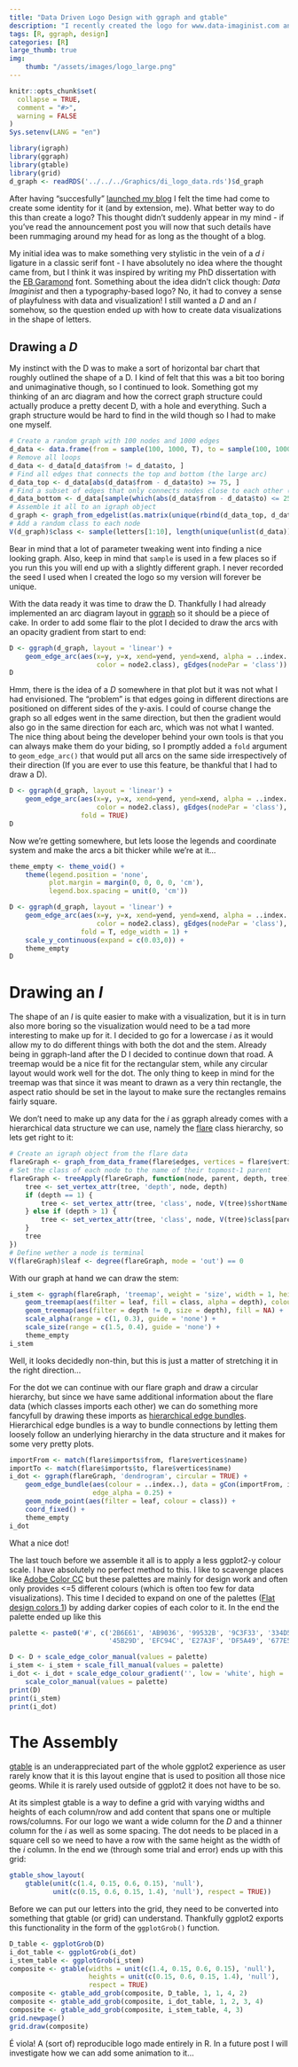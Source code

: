 ```yaml
---
title: "Data Driven Logo Design with ggraph and gtable"
description: "I recently created the logo for www.data-imaginist.com and in this post I will describe how I did it and what went through my head in the process"
tags: [R, ggraph, design]
categories: [R]
large_thumb: true
img:
    thumb: "/assets/images/logo_large.png"
---
```


```r
knitr::opts_chunk$set(
  collapse = TRUE,
  comment = "#>",
  warning = FALSE
)
Sys.setenv(LANG = "en")

library(igraph)
library(ggraph)
library(gtable)
library(grid)
d_graph <- readRDS('../../../Graphics/di_logo_data.rds')$d_graph
```

After having "succesfully" [launched my blog]({% post_url 2016-09-18-wellcome-to-data-imaginist %})
I felt the time had come to create some identity for it (and by extension, me). 
What better way to do this than create a logo? This thought didn't suddenly 
appear in my mind - if you've read the announcement post you will now that such
details have been rummaging around my head for as long as the thought of a blog.

My initial idea was to make something very stylistic in the vein of a *d i* 
ligature in a classic serif font - I have absolutely no idea where the thought
came from, but I think it was inspired by writing my PhD dissertation with the 
[EB Garamond](http://www.georgduffner.at/ebgaramond/) font. Something about the
idea didn't click though: *Data Imaginist* and then a typography-based logo? No,
it had to convey a sense of playfulness with data and visualization! I still 
wanted a *D* and an *I* somehow, so the question ended up with how to create 
data visualizations in the shape of letters.

## Drawing a *D*
My instinct with the D was to make a sort of horizontal bar chart that roughly
outlined the shape of a D. I kind of felt that this was a bit too boring and 
unimaginative though, so I continued to look. Something got my thinking of an 
arc diagram and how the correct graph structure could actually produce a pretty 
decent D, with a hole and everything. Such a graph structure would be hard to 
find in the wild though so I had to make one myself.

```r
# Create a random graph with 100 nodes and 1000 edges
d_data <- data.frame(from = sample(100, 1000, T), to = sample(100, 1000, T))
# Remove all loops
d_data <- d_data[d_data$from != d_data$to, ]
# Find all edges that connects the top and bottom (the large arc)
d_data_top <- d_data[abs(d_data$from - d_data$to) >= 75, ]
# Find a subset of edges that only connects nodes close to each other (the stem)
d_data_bottom <- d_data[sample(which(abs(d_data$from - d_data$to) <= 25), 200), ]
# Assemble it all to an igraph object
d_graph <- graph_from_edgelist(as.matrix(unique(rbind(d_data_top, d_data_bottom))))
# Add a random class to each node
V(d_graph)$class <- sample(letters[1:10], length(unique(unlist(d_data))), T)
```

Bear in mind that a lot of parameter tweaking went into finding a nice looking
graph. Also, keep in mind that `sample` is used in a few places so if you run
this you will end up with a slightly different graph. I never recorded the seed
I used when I created the logo so my version will forever be unique.

With the data ready it was time to draw the D. Thankfully I had already
implemented an arc diagram layout in [ggraph](https://github.com/thomasp85/ggraph) 
so it should be a piece of cake. In order to add some flair to the plot I 
decided to draw the arcs with an opacity gradient from start to end:

```r
D <- ggraph(d_graph, layout = 'linear') +
    geom_edge_arc(aes(x=y, y=x, xend=yend, yend=xend, alpha = ..index..,
                      color = node2.class), gEdges(nodePar = 'class'))
D
```

Hmm, there is the idea of a *D* somewhere in that plot but it was not what I had
envisioned. The "problem" is that edges going in different directions are 
positioned on different sides of the y-axis. I could of course change the graph 
so all edges went in the same direction, but then the gradient would also go in 
the same direction for each arc, which was not what I wanted. The nice thing 
about being the developer behind your own tools is that you can always make them
do your biding, so I promptly added a `fold` argument to `geom_edge_arc()` that
would put all arcs on the same side irrespectively of their direction (If you
are ever to use this feature, be thankful that I had to draw a D).

```r
D <- ggraph(d_graph, layout = 'linear') +
    geom_edge_arc(aes(x=y, y=x, xend=yend, yend=xend, alpha = ..index..,
                      color = node2.class), gEdges(nodePar = 'class'),
                  fold = TRUE)
D
```

Now we're getting somewhere, but lets loose the legends and coordinate system 
and make the arcs a bit thicker while we're at it...

```r
theme_empty <- theme_void() +
    theme(legend.position = 'none', 
          plot.margin = margin(0, 0, 0, 0, 'cm'), 
          legend.box.spacing = unit(0, 'cm'))

D <- ggraph(d_graph, layout = 'linear') +
    geom_edge_arc(aes(x=y, y=x, xend=yend, yend=xend, alpha = ..index..,
                      color = node2.class), gEdges(nodePar = 'class'),
                  fold = T, edge_width = 1) +
    scale_y_continuous(expand = c(0.03,0)) +
    theme_empty
D
```

# Drawing an *I*
The shape of an *I* is quite easier to make with a visualization, but it is in
turn also more boring so the visualization would need to be a tad more 
interesting to make up for it. I decided to go for a lowercase *i* as it would
allow my to do different things with both the dot and the stem. Already being in
ggraph-land after the D I decided to continue down that road. A treemap would be
a nice fit for the rectangular stem, while any circular layout would work well 
for the dot. The only thing to keep in mind for the treemap was that since it 
was meant to drawn as a very thin rectangle, the aspect ratio should be set in 
the layout to make sure the rectangles remains fairly square.

We don't need to make up any data for the *i* as ggraph already comes with a 
hierarchical data structure we can use, namely the [flare](http://flare.prefuse.org) 
class hierarchy, so lets get right to it:

```r
# Create an igraph object from the flare data
flareGraph <- graph_from_data_frame(flare$edges, vertices = flare$vertices)
# Set the class of each node to the name of their topmost-1 parent
flareGraph <- treeApply(flareGraph, function(node, parent, depth, tree) {
    tree <- set_vertex_attr(tree, 'depth', node, depth)
    if (depth == 1) {
        tree <- set_vertex_attr(tree, 'class', node, V(tree)$shortName[node])
    } else if (depth > 1) {
        tree <- set_vertex_attr(tree, 'class', node, V(tree)$class[parent])
    }
    tree
})
# Define wether a node is terminal
V(flareGraph)$leaf <- degree(flareGraph, mode = 'out') == 0
```

With our graph at hand we can draw the stem:

```r
i_stem <- ggraph(flareGraph, 'treemap', weight = 'size', width = 1, height = 3) +
    geom_treemap(aes(filter = leaf, fill = class, alpha = depth), colour = NA) +
    geom_treemap(aes(filter = depth != 0, size = depth), fill = NA) +
    scale_alpha(range = c(1, 0.3), guide = 'none') +
    scale_size(range = c(1.5, 0.4), guide = 'none') +
    theme_empty
i_stem
```

Well, it looks decidedly non-thin, but this is just a matter of stretching it in
the right direction...

For the dot we can continue with our flare graph and draw a circular hierarchy,
but since we have same additional information about the flare data (which 
classes imports each other) we can do something more fancyfull by drawing these
imports as [hierarchical edge bundles](http://ieeexplore.ieee.org/document/4015425/).
Hierarchical edge bundles is a way to bundle connections by letting them
loosely follow an underlying hierarchy in the data structure and it makes for 
some very pretty plots.

```r
importFrom <- match(flare$imports$from, flare$vertices$name)
importTo <- match(flare$imports$to, flare$vertices$name)
i_dot <- ggraph(flareGraph, 'dendrogram', circular = TRUE) +
    geom_edge_bundle(aes(colour = ..index..), data = gCon(importFrom, importTo),
                     edge_alpha = 0.25) +
    geom_node_point(aes(filter = leaf, colour = class)) +
    coord_fixed() +
    theme_empty
i_dot
```

What a nice dot!

The last touch before we assemble it all is to apply a less ggplot2-y colour
scale. I have absolutely no perfect method to this. I like to scavenge places 
like [Adobe Color CC](https://color.adobe.com/da/explore/most-popular/?time=all)
but these palettes are mainly for design work and often only provides <=5 
different colours (which is often too few for data visualizations). This time I
decided to expand on one of the palettes 
([Flat design colors 1](https://color.adobe.com/da/Flat-design-colors-1-color-theme-3044245/))
by adding darker copies of each color to it. In the end the palette ended up
like this

```r
palette <- paste0('#', c('2B6E61', 'AB9036', '99532B', '9C3F33', '334D5C', 
                         '45B29D', 'EFC94C', 'E27A3F', 'DF5A49', '677E52'))

D <- D + scale_edge_color_manual(values = palette)
i_stem <- i_stem + scale_fill_manual(values = palette)
i_dot <- i_dot + scale_edge_colour_gradient('', low = 'white', high = '#2C3E50') +
    scale_color_manual(values = palette)
print(D)
print(i_stem)
print(i_dot)
```

# The Assembly
[gtable](https://github.com/hadley/gtable) is an underappreciated part of the 
whole ggplot2 experience as user rarely know that it is this layout engine that 
is used to position all those nice geoms. While it is rarely used outside of
ggplot2 it does not have to be so.

At its simplest gtable is a way to define a grid with varying widths and heights
of each column/row and add content that spans one or multiple rows/columns. For
our logo we want a wide column for the *D* and a thinner column for the *i* as
well as some spacing. The dot needs to be placed in a square cell so we need to 
have a row with the same height as the width of the *i* column. In the end we 
(through some trial and error) ends up with this grid:

```r
gtable_show_layout(
    gtable(unit(c(1.4, 0.15, 0.6, 0.15), 'null'), 
           unit(c(0.15, 0.6, 0.15, 1.4), 'null'), respect = TRUE))
```

Before we can put our letters into the grid, they need to be converted into
something that gtable (or grid) can understand. Thankfully ggplot2 exports this
functionality in the form of the `ggplotGrob()` function.

```r
D_table <- ggplotGrob(D)
i_dot_table <- ggplotGrob(i_dot)
i_stem_table <- ggplotGrob(i_stem)
composite <- gtable(widths = unit(c(1.4, 0.15, 0.6, 0.15), 'null'), 
                    heights = unit(c(0.15, 0.6, 0.15, 1.4), 'null'), 
                    respect = TRUE)
composite <- gtable_add_grob(composite, D_table, 1, 1, 4, 2)
composite <- gtable_add_grob(composite, i_dot_table, 1, 2, 3, 4)
composite <- gtable_add_grob(composite, i_stem_table, 4, 3)
grid.newpage()
grid.draw(composite)
```

É viola! A (sort of) reproducible logo made entirely in R. In a future post I 
will investigate how we can add some animation to it...